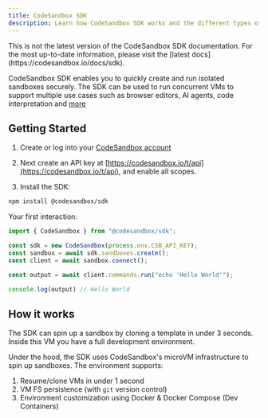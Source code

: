 ```yaml
---
title: CodeSandbox SDK
description: Learn how CodeSandbox SDK works and the different types of projects you can create and develop.
---
```



<Hero
  title="CodeSandbox SDK"
  subtitle="Programmatically spin up (AI) sandboxes"
/>

<Callout type="warning">
  This is not the latest version of the CodeSandbox SDK documentation. For the most up-to-date information, please visit the [latest docs](https://codesandbox.io/docs/sdk).
</Callout>

CodeSandbox SDK enables you to quickly create and run isolated sandboxes securely.
The SDK can be used to run concurrent VMs to support multiple use cases such as browser editors, AI agents, code interpretation and [more](/sdk/use-cases.mdx)

## Getting Started

1. Create or log into your [CodeSandbox account](https://codesandbox.io/signin)

2. Next create an API key at [https://codesandbox.io/t/api](https://codesandbox.io/t/api), and enable all scopes.

3. Install the SDK:

```bash
npm install @codesandbox/sdk
```

Your first interaction:

```js
import { CodeSandbox } from "@codesandbox/sdk";

const sdk = new CodeSandbox(process.env.CSB_API_KEY);
const sandbox = await sdk.sandboxes.create();
const client = await sandbox.connect();

const output = await client.commands.run("echo 'Hello World'");

console.log(output) // Hello World
```

## How it works

The SDK can spin up a sandbox by cloning a template in under 3 seconds. Inside this VM you have a full development environment.

Under the hood, the SDK uses CodeSandbox's microVM infrastructure to spin up sandboxes. The environment supports:

1. Resume/clone VMs in under 1 second
2. VM FS persistence (with `git` version control)
3. Environment customization using Docker & Docker Compose (Dev Containers)
